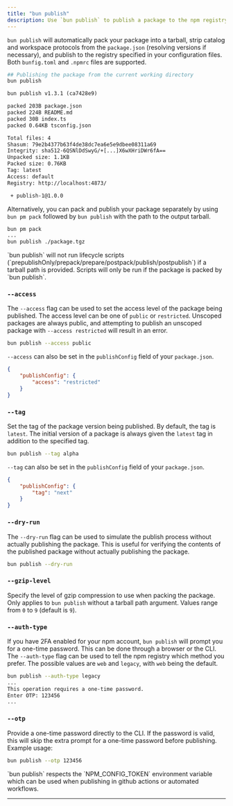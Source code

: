 ```yaml
---
title: "bun publish"
description: Use `bun publish` to publish a package to the npm registry
---
```



`bun publish` will automatically pack your package into a tarball, strip catalog and workspace protocols from the `package.json` (resolving versions if necessary), and publish to the registry specified in your configuration files. Both `bunfig.toml` and `.npmrc` files are supported.

```sh terminal icon="terminal"
## Publishing the package from the current working directory
bun publish
```

```txt
bun publish v1.3.1 (ca7428e9)

packed 203B package.json
packed 224B README.md
packed 30B index.ts
packed 0.64KB tsconfig.json

Total files: 4
Shasum: 79e2b4377b63f4de38dc7ea6e5e9dbee08311a69
Integrity: sha512-6QSNlDdSwyG/+[...]X6wXHriDWr6fA==
Unpacked size: 1.1KB
Packed size: 0.76KB
Tag: latest
Access: default
Registry: http://localhost:4873/

 + publish-1@1.0.0
```

Alternatively, you can pack and publish your package separately by using `bun pm pack` followed by `bun publish` with the path to the output tarball.

```sh terminal icon="terminal"
bun pm pack
...
bun publish ./package.tgz
```

<Note>
	`bun publish` will not run lifecycle scripts
	(`prepublishOnly/prepack/prepare/postpack/publish/postpublish`) if a tarball path is provided.
	Scripts will only be run if the package is packed by `bun publish`.
</Note>

### `--access`

The `--access` flag can be used to set the access level of the package being published. The access level can be one of `public` or `restricted`. Unscoped packages are always public, and attempting to publish an unscoped package with `--access restricted` will result in an error.

```sh terminal icon="terminal"
bun publish --access public
```

`--access` can also be set in the `publishConfig` field of your `package.json`.

```json package.json icon="file-json"
{
	"publishConfig": {
		"access": "restricted"
	}
}
```

### `--tag`

Set the tag of the package version being published. By default, the tag is `latest`. The initial version of a package is always given the `latest` tag in addition to the specified tag.

```sh terminal icon="terminal"
bun publish --tag alpha
```

`--tag` can also be set in the `publishConfig` field of your `package.json`.

```json package.json icon="file-json"
{
	"publishConfig": {
		"tag": "next"
	}
}
```

### `--dry-run`

The `--dry-run` flag can be used to simulate the publish process without actually publishing the package. This is useful for verifying the contents of the published package without actually publishing the package.

```sh terminal icon="terminal"
bun publish --dry-run
```

### `--gzip-level`

Specify the level of gzip compression to use when packing the package. Only applies to `bun publish` without a tarball path argument. Values range from `0` to `9` (default is `9`).

### `--auth-type`

If you have 2FA enabled for your npm account, `bun publish` will prompt you for a one-time password. This can be done through a browser or the CLI. The `--auth-type` flag can be used to tell the npm registry which method you prefer. The possible values are `web` and `legacy`, with `web` being the default.

```sh terminal icon="terminal"
bun publish --auth-type legacy
...
This operation requires a one-time password.
Enter OTP: 123456
...
```

### `--otp`

Provide a one-time password directly to the CLI. If the password is valid, this will skip the extra prompt for a one-time password before publishing. Example usage:

```sh terminal icon="terminal"
bun publish --otp 123456
```

<Note>
	`bun publish` respects the `NPM_CONFIG_TOKEN` environment variable which can be used when
	publishing in github actions or automated workflows.
</Note>

---

<Publish />
